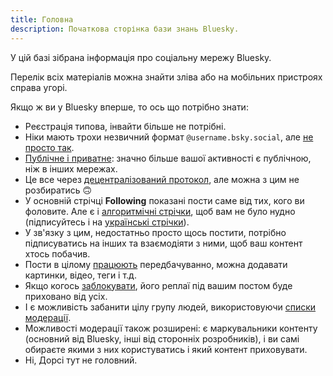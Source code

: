 ```yaml
---
title: Головна
description: Початкова сторінка бази знань Bluesky.
---
```


У цій базі зібрана інформація про соціальну мережу Bluesky.

Перелік всіх матеріалів можна знайти зліва або на мобільних пристроях справа угорі.

Якщо ж ви у Bluesky вперше, то ось що потрібно знати:

- Реєстрація типова, інвайти більше не потрібні.
- Ніки мають трохи незвичний формат `@username.bsky.social`, але [не просто так](./basics/handle).
- [Публічне і приватне](./basics/public): значно більше вашої активності є публічною, ніж в інших
  мережах.
- Це все через [децентралізований протокол](./basics/atproto), але можна з цим не розбиратись 🙃
- У основній стрічці **Following** показані пости саме від тих, кого ви фоловите. Але є і
  [алгоритмічні стрічки](/basics/feed#алгоритмічні-стрічки-фіди), щоб вам не було нудно
  (підписуйтесь і на [українські стрічки](https://bsky.app/profile/bsky.one)).
- У зв'язку з цим, недостатньо просто щось постити, потрібно підписуватись на інших та взаємодіяти з
  ними, щоб ваш контент хтось побачив.
- Пости в цілому [працюють](/basics/post) передбачуванно, можна додавати картинки, відео, теги і
  т.д.
- Якщо когось [заблокувати](./basics/block), його реплаї під вашим постом буде приховано від усіх.
- І є можливість забанити цілу групу людей, використовуючи
  [списки модерації](./basics/list#списки-для-модерації).
- Можливості модерації також розширені: є маркувальники контенту (основний від Bluesky, інші від
  сторонніх розробників), і ви самі обираєте якими з них користуватись і який контент приховувати.
- Ні, Дорсі тут не головний.
